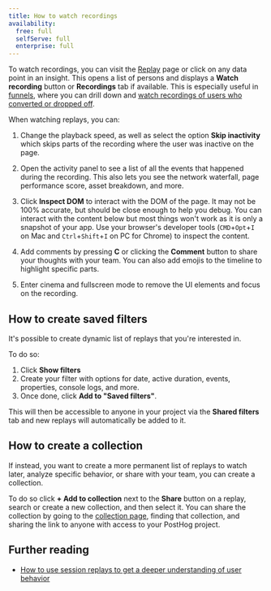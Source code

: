```yaml
---
title: How to watch recordings
availability:
  free: full
  selfServe: full
  enterprise: full
---
```



To watch recordings, you can visit the [Replay](https://us.posthog.com/replay) page or click on any data point in an insight. This opens a list of persons and displays a **Watch recording** button or **Recordings** tab if available. This is especially useful in [funnels](/docs/product-analytics/funnels), where you can drill down and [watch recordings of users who converted or dropped off](/tutorials/explore-insights-session-recordings).

<ProductVideo
    videoLight={watchRecordingsLight} 
    videoDark={watchRecordingsDark}
    alt="How to watch recordings via insights" 
    classes="rounded"
/>

When watching replays, you can:

1. Change the playback speed, as well as select the option **Skip inactivity** which skips parts of the recording where the user was inactive on the page.

2. Open the activity panel to see a list of all the events that happened during the recording. This also lets you see the network waterfall, page performance score, asset breakdown, and more.

3. Click **Inspect DOM** to interact with the DOM of the page. It may not be 100% accurate, but should be close enough to help you debug. You can interact with the content below but most things won't work as it is only a snapshot of your app. Use your browser's developer tools (`CMD`+`Opt`+`I` on Mac and `Ctrl`+`Shift`+`I` on PC for Chrome) to inspect the content.

4. Add comments by pressing **C** or clicking the **Comment** button to share your thoughts with your team. You can also add emojis to the timeline to highlight specific parts.

5. Enter cinema and fullscreen mode to remove the UI elements and focus on the recording.

<ProductScreenshot
  imageLight="https://res.cloudinary.com/dmukukwp6/image/upload/Clean_Shot_2025_07_18_at_13_41_15_2x_509d07cde3.png"
  imageDark="https://res.cloudinary.com/dmukukwp6/image/upload/Clean_Shot_2025_07_18_at_13_40_58_2x_bbafdeed8d.png"
  alt="Everything you can do in session replay"
  classes="rounded"
/>

## How to create saved filters

It's possible to create dynamic list of replays that you're interested in.

To do so:

1. Click **Show filters**
2. Create your filter with options for date, active duration, events, properties, console logs, and more.
3. Once done, click **Add to "Saved filters"**. 

<ProductScreenshot
  imageLight="https://res.cloudinary.com/dmukukwp6/image/upload/Clean_Shot_2025_07_18_at_11_39_38_2x_6f98a05cfb.png"
  imageDark="https://res.cloudinary.com/dmukukwp6/image/upload/Clean_Shot_2025_07_18_at_11_39_20_2x_a11de9b792.png"
  alt="Saved filters in session replay"
  classes="rounded"
/>

This will then be accessible to anyone in your project via the **Shared filters** tab and new replays will automatically be added to it.

## How to create a collection

If instead, you want to create a more permanent list of replays to watch later, analyze specific behavior, or share with your team, you can create a collection.

To do so click **+ Add to collection** next to the **Share** button on a replay, search or create a new collection, and then select it. You can share the collection by going to the [collection page](https://us.posthog.com/replay/playlists), finding that collection, and sharing the link to anyone with access to your PostHog project.

<ProductScreenshot
  imageLight="https://res.cloudinary.com/dmukukwp6/image/upload/Clean_Shot_2025_07_18_at_11_41_58_2x_00e619e6af.png"
  imageDark="https://res.cloudinary.com/dmukukwp6/image/upload/Clean_Shot_2025_07_18_at_11_42_24_2x_cc87368eb1.png"
  alt="Session replay collection"
  classes="rounded"
/>

## Further reading

- [How to use session replays to get a deeper understanding of user behavior](/tutorials/explore-insights-session-recordings)
